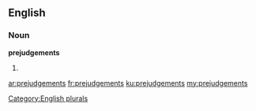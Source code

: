 ==English==

===Noun===
'''prejudgements'''

# {{plural of|prejudgement}}

[[Category:English plurals]]

[[ar:prejudgements]]
[[fr:prejudgements]]
[[ku:prejudgements]]
[[my:prejudgements]]